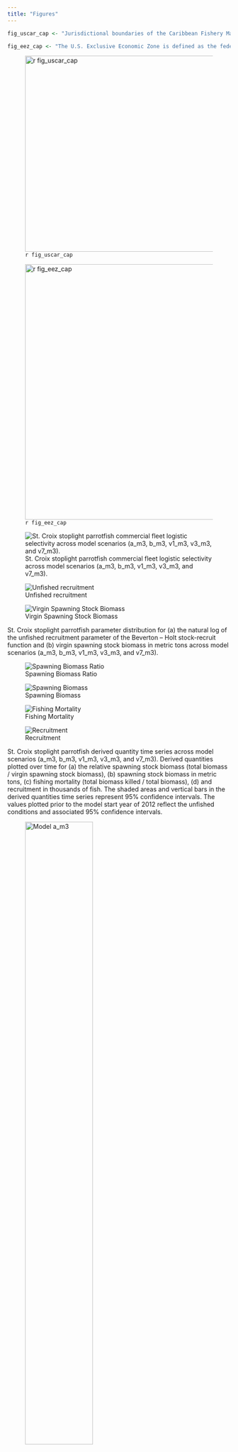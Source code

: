 ```yaml
---
title: "Figures"
---
```


```r
fig_uscar_cap <- "Jurisdictional boundaries of the Caribbean Fishery Management Council."

fig_eez_cap <- "The U.S. Exclusive Economic Zone is defined as the federal waters ranging from 3 to 200 nautical miles (5.6 – 370 kilometers) from the nearest coastline point of the US Virgin Islands."
```

![`r fig_uscar_cap`](https://www.fisheries.noaa.gov/s3//styles/original/s3/dam-migration/island_group_management_areas.jpg?itok=5wvkxme2){#fig-uscar width="4.6in"}

![`r fig_eez_cap`](https://www.fisheries.noaa.gov/s3//styles/original/s3/dam-migration/carib_map_stx.jpg?itok=yeYHZ8gy){#fig-eez width="6in"}

![St. Croix stoplight parrotfish commercial fleet logistic selectivity across model scenarios (a_m3, b_m3, v1_m3, v3_m3, and v7_m3).](/Scenarios/plots_m3/sizeselex_fleet1.png){#fig-m3-selectivity}

::: {#fig-m3-density layout-ncol="2"}
![Unfished recruitment](/Scenarios/plots_m3/compare16_densities_SR_LN(R0).png){#fig-m3-r0}

![Virgin Spawning Stock Biomass](/Scenarios/plots_m3/compare16_densities_SSB_Virgin.png){#fig-m3-ssb-par}

St. Croix stoplight parrotfish parameter distribution for (a) the natural log of the unfished recruitment parameter of the Beverton – Holt stock-recruit function and (b) virgin spawning stock biomass in metric tons across model scenarios (a_m3, b_m3, v1_m3, v3_m3, and v7_m3).
:::

::: {#fig-m3-dq layout-ncol="2"}
![Spawning Biomass Ratio](/Scenarios/plots_m3_plain/compare4_Bratio_uncertainty.png){#fig-m3-ratio}

![Spawning Biomass](/Scenarios/plots_m3_plain/compare2_spawnbio_uncertainty.png){#fig-m3-ssb}

![Fishing Mortality](/Scenarios/plots_m3/compare8_Fvalue_uncertainty.png){#fig-m3-f}

![Recruitment](/Scenarios/plots_m3_plain/compare10_recruits_uncertainty.png){#fig-m3-recruits}

St. Croix stoplight parrotfish derived quantity time series across model scenarios (a_m3, b_m3, v1_m3, v3_m3, and v7_m3). Derived quantities plotted over time for (a) the relative spawning stock biomass (total biomass / virgin spawning stock biomass),  (b) spawning stock biomass in metric tons, (c) fishing mortality (total biomass killed / total biomass), (d) and recruitment in thousands of fish. The shaded areas and vertical bars in the derived quantities time series represent 95% confidence intervals. The values plotted prior to the model start year of 2012 reflect the unfished conditions and associated 95% confidence intervals.
:::

::: {#fig-jitter layout-ncol="2"}
![Model a_m3](/Scenarios/84_stx_f3_5cm_010641_0041_a_m3/diagnostics/jitter/Total_Likelihood.png){width="60%"}

![Model b_m3](/Scenarios/84_stx_f3_5cm_010641_0041_b_m3/diagnostics/jitter/Total_Likelihood.png){width="60%"}

![Model v1_m3](/Scenarios/84_stx_f3_5cm_010641_0041_v1_m3/diagnostics/jitter/Total_Likelihood.png){width="60%"}

![Model v3_m3](/Scenarios/84_stx_f3_5cm_010641_0041_v3_m3/diagnostics/jitter/Total_Likelihood.png){width="60%"}

![Model v7_m3](/Scenarios/84_stx_f3_5cm_010641_0041_v7_m3/diagnostics/jitter/Total_Likelihood.png){width="60%"}

St. Croix stoplight parrotfish jitter analysis total likelihood across model scenarios (a_m3, b_m3, v1_m3, v3_m3, and v7_m3). Each panel gives the results of 30 runs of the corresponding model scenario where the starting parameter values for each run were randomly changed by 20% from each model's predicted values using a uniform distribution in cumulative normal space.
:::

::: {#fig-cpue layout-ncol="2"}
![a_m3](/Scenarios/84_stx_f3_5cm_010641_0041_a_m3/plots/index2_cpuefit_NCRMP.png)

![v1_m3](/Scenarios/84_stx_f3_5cm_010641_0041_v1_m3/plots/index2_cpuefit_NCRMP.png)

![v3_m3](/Scenarios/84_stx_f3_5cm_010641_0041_v3_m3/plots/index2_cpuefit_NCRMP.png)

![v7_m3](/Scenarios/84_stx_f3_5cm_010641_0041_v7_m3/plots/index2_cpuefit_NCRMP.png)

St. Croix stoplight parrotfish National Coral Reef Monitoring Program observed (open circles) and predicted (blue line) indices of relative abundance and associated standard errors across model scenarios (a_m3, v1_m3, v3_m3, and v7_m3). Model scenario b_m3 is not provided as its configuration does not include an index. Error bars indicate a 95% uncertainty interval around observed index values based on the model assumption of lognormal error. Model scenarios a_m3 and v1_m3 do not estimate recruitment deviations, while model scenarios v3_m3 and v7_m3 do.
:::


::: {#fig-lenfit layout-ncol="2"}
![a_m3 across all years](/Scenarios/84_stx_f3_5cm_010641_0041_a_m3/plots/comp_lenfit__aggregated_across_time.png)

![v3_m3 across all years](/Scenarios/84_stx_f3_5cm_010641_0041_v3_m3/plots/comp_lenfit__aggregated_across_time.png)

St. Croix stoplight parrotfish observed and predicted length distributions in centimeters aggregated across years for the Commercial and National Coral Reef Monitoring Survey (NCRMP) length compositions for the (a) a_m3 model scenarios. Green lines represent predicted length compositions, while gray regions represent observed length compositions. The effective sample sizes used to weight the length composition data are provided by N adj (the input sample size) and N eff (the calculated effective sample size) and are shown in the upper right corners. Since super years are utilized for the commercial fleet and the national coral reef monitoring survey in these model scenarios, the fits to annual data are not shown.
:::

::: {#fig-lenfit-b layout-ncol="2"}
![b_m3 across all years](/Scenarios/84_stx_f3_5cm_010641_0041_b_m3/plots/comp_lenfit__aggregated_across_time.png){#fig-lenfit-b-1}

![b_m3 by year](/Scenarios/84_stx_f3_5cm_010641_0041_b_m3/plots/comp_lenfit_flt2mkt0_crop.png){#fig-lenfit-b-2}

St. Croix stoplight parrotfish observed and predicted length distributions in centimeters (a) aggregated across years and (b) by year for the Commercial and National Coral Reef Monitoring Survey (NCRMP) length compositions for the b_m3 model scenarios. Green lines represent predicted length compositions, while gray regions represent observed length compositions. The effective sample sizes used to weight the length composition data are provided by N adj (the input sample size) and N eff (the calculated effective sample size) and are shown in the upper right corners.
:::

::: {#fig-lenfit-v1 layout-ncol="2"}
![v1_m3 across all years](/Scenarios/84_stx_f3_5cm_010641_0041_v1_m3/plots/comp_lenfit__aggregated_across_time.png){#fig-lenfit-v1-1}

![v1_m3 by year](/Scenarios/84_stx_f3_5cm_010641_0041_v1_m3/plots/comp_lenfit_flt2mkt0_crop.png){#fig-lenfit-v1-2}

St. Croix stoplight parrotfish observed and predicted length distributions in centimeters (a) aggregated across years and (b) by year for the Commercial and National Coral Reef Monitoring Survey (NCRMP) length compositions for the v1_m3 model scenarios. Green lines represent predicted length compositions, while gray regions represent observed length compositions. The effective sample sizes used to weight the length composition data are provided by N adj (the input sample size) and N eff (the calculated effective sample size) and are shown in the upper right corners.
:::

::: {#fig-lenfit-v7 layout-ncol="2"}
![v7_m3 across all years](/Scenarios/84_stx_f3_5cm_010641_0041_v7_m3/plots/comp_lenfit__aggregated_across_time.png){#fig-lenfit-v7-1}

![v7_m3 by year](/Scenarios/84_stx_f3_5cm_010641_0041_v7_m3/plots/comp_lenfit_flt2mkt0_crop.png){#fig-lenfit-v7-2}

St. Croix stoplight parrotfish observed and predicted length distributions in centimeters (a) aggregated across years and (b) by year for the Commercial and National Coral Reef Monitoring Survey (NCRMP) length compositions for the v7_m3 model scenarios. Green lines represent predicted length compositions, while gray regions represent observed length compositions. The effective sample sizes used to weight the length composition data are provided by N adj (the input sample size) and N eff (the calculated effective sample size) and are shown in the upper right corners.
:::

::: {#fig-meanlen layout-ncol="2"}
![b_m3](/Scenarios/84_stx_f3_5cm_010641_0041_b_m3/plots/comp_lenfit_data_weighting_TA1-8_NCRMP.png)

![v1_m3](/Scenarios/84_stx_f3_5cm_010641_0041_v1_m3/plots/comp_lenfit_data_weighting_TA1-8_NCRMP.png)

![v7_m3](/Scenarios/84_stx_f3_5cm_010641_0041_v7_m3/plots/comp_lenfit_data_weighting_TA1-8_NCRMP.png)

St. Croix stoplight parrotfish observed (open circles) and predicted (blue line) mean length in centimeters by year across model scenarios that include annual fishery-independent National Coral Reef Monitoring Survey (NCRMP) data without recruitment deviations (b_m3, v1_m3) and with recruitment deviations (v7_m3).
:::

::: {#fig-retro layout-ncol="2"}
![a_m3](/Scenarios/84_stx_f3_5cm_010641_0041_a_m3/diagnostics/retro/plots/retro_SSB.png){width="65%"}

![b_m3](/Scenarios/84_stx_f3_5cm_010641_0041_b_m3/diagnostics/retro/plots/retro_SSB.png){width="65%"}

![v1_m3](/Scenarios/84_stx_f3_5cm_010641_0041_v1_m3/diagnostics/retro/plots/retro_SSB.png){width="65%"}

![v3_m3](/Scenarios/84_stx_f3_5cm_010641_0041_v3_m3/diagnostics/retro/plots/retro_SSB.png){width="65%"}

![v7_m3](/Scenarios/84_stx_f3_5cm_010641_0041_v7_m3/diagnostics/retro/plots/retro_SSB.png){width="65%"}

St. Croix stoplight parrotfish retrospective analysis of spawning stock biomass (SSB) conducted by refitting models after removing five years of observation, one year at a time sequentially. Mohn's rho statistics and the corresponding "hindcast rho" measure the severity of retrospective patterns. The reference models (Ref) include the full time series ending in 2022.One-year-ahead projections are denoted by color-coded dashed lines with terminal points. Grey shaded areas are the 95% confidence intervals.
:::

::: {#fig-profile-r0 layout-ncol="2"}
![a_m3](/Scenarios/84_stx_f3_5cm_010641_0041_a_m3/diagnostics/profile_r0/profile_plot_likelihood.png){width="70%"}

![b_m3](/Scenarios/84_stx_f3_5cm_010641_0041_b_m3/diagnostics/profile_r0/profile_plot_likelihood.png){width="70%"}

![v1_m3](/Scenarios/84_stx_f3_5cm_010641_0041_v1_m3/diagnostics/profile_r0/profile_plot_likelihood.png){width="70%"}

![v3_m3](/Scenarios/84_stx_f3_5cm_010641_0041_v3_m3/diagnostics/profile_r0/profile_plot_likelihood.png){width="70%"}

![v7_m3](/Scenarios/84_stx_f3_5cm_010641_0041_v7_m3/diagnostics/profile_r0/profile_plot_likelihood.png){width="70%"}

The profile likelihood for the natural log of the unfished recruitment parameter of the Beverton – Holt stock-recruit function for St. Croix stoplight parrotfish across model scenarios (a_m3, b_m3, v1_m3, v3_m3, and v7_m3). Each line represents the change in negative log-likelihood value for each of the data sources fit in the model across the range of fixed unfished recruitment values tested in the profile diagnostic run. 
:::

::: {#fig-profile-r0-msyspr layout-ncol="2"}
![a_m3](/Scenarios/84_stx_f3_5cm_010641_0041_a_m3/diagnostics/profile_r0/plots/profile_msyspr.png){width="70%"}

![b_m3](/Scenarios/84_stx_f3_5cm_010641_0041_b_m3/diagnostics/profile_r0/plots/profile_msyspr.png){width="70%"}

![v1_m3](/Scenarios/84_stx_f3_5cm_010641_0041_v1_m3/diagnostics/profile_r0/plots/profile_msyspr.png){width="70%"}

![v3_m3](/Scenarios/84_stx_f3_5cm_010641_0041_v3_m3/diagnostics/profile_r0/plots/profile_msyspr.png){width="70%"}

![v7_m3](/Scenarios/84_stx_f3_5cm_010641_0041_v7_m3/diagnostics/profile_r0/plots/profile_msyspr.png){width="70%"}

Estimates of the MSY proxy (based on SPR 40%) across the range of unfished recruitment values explored in the St. Croix stoplight parrotfish likelihood profile. These estimates, expressed in metric tons, are shown for model scenarios a_m3, b_m3, v1_m3, v3_m3, and v7_m3. 
:::

::: {#fig-profile-eqcatch layout-ncol="2"}
![a_m3](/Scenarios/84_stx_f3_5cm_010641_0041_a_m3/diagnostics/profile_eqcatch/profile_plot_likelihood.png){width="70%"}

![b_m3](/Scenarios/84_stx_f3_5cm_010641_0041_b_m3/diagnostics/profile_eqcatch/profile_plot_likelihood.png){width="70%"}

![v1_m3](/Scenarios/84_stx_f3_5cm_010641_0041_v1_m3/diagnostics/profile_eqcatch/profile_plot_likelihood.png){width="70%"}

![v3_m3](/Scenarios/84_stx_f3_5cm_010641_0041_v3_m3/diagnostics/profile_eqcatch/profile_plot_likelihood.png){width="70%"}

![v7_m3](/Scenarios/84_stx_f3_5cm_010641_0041_v7_m3/diagnostics/profile_eqcatch/profile_plot_likelihood.png){width="70%"}

The profile likelihood for the fixed initial equilibrium catch for St. Croix stoplight parrotfish across model scenarios (a_m3, b_m3, v1_m3, v3_m3, and v7_m3). Each line represents the change in negative log-likelihood value for each of the data sources fit in the model across the range of fixed equilibrium catch values tested in the profile diagnostic run. 
:::

::: {#fig-profile-eqcatch-msyspr layout-ncol="2"}
![a_m3](/Scenarios/84_stx_f3_5cm_010641_0041_a_m3/diagnostics/profile_eqcatch/plots/profile_msyspr.png){width="70%"}

![b_m3](/Scenarios/84_stx_f3_5cm_010641_0041_b_m3/diagnostics/profile_eqcatch/plots/profile_msyspr.png){width="70%"}

![v1_m3](/Scenarios/84_stx_f3_5cm_010641_0041_v1_m3/diagnostics/profile_eqcatch/plots/profile_msyspr.png){width="70%"}

![v3_m3](/Scenarios/84_stx_f3_5cm_010641_0041_v3_m3/diagnostics/profile_eqcatch/plots/profile_msyspr.png){width="70%"}

![v7_m3](/Scenarios/84_stx_f3_5cm_010641_0041_v7_m3/diagnostics/profile_eqcatch/plots/profile_msyspr.png){width="70%"}

Estimates of the MSY proxy (based on SPR 40%) across the range of initial equilibrium catch values explored in the St. Croix stoplight parrotfish likelihood profile. These estimates, expressed in metric tons, are shown for model scenarios a_m3, b_m3, v1_m3, v3_m3, and v7_m3. 
:::

::: {#fig-profile-k layout-ncol="2"}
![a_m3](/Scenarios/84_stx_f3_5cm_010641_0041_a_m3/diagnostics/profile_k/profile_plot_likelihood.png){width="70%"}

![b_m3](/Scenarios/84_stx_f3_5cm_010641_0041_b_m3/diagnostics/profile_k/profile_plot_likelihood.png){width="70%"}

![v1_m3](/Scenarios/84_stx_f3_5cm_010641_0041_v1_m3/diagnostics/profile_k/profile_plot_likelihood.png){width="70%"}

![v3_m3](/Scenarios/84_stx_f3_5cm_010641_0041_v3_m3/diagnostics/profile_k/profile_plot_likelihood.png){width="70%"}

![v7_m3](/Scenarios/84_stx_f3_5cm_010641_0041_v7_m3/diagnostics/profile_k/profile_plot_likelihood.png){width="70%"}

The profile likelihood for the steepness parameter of the Beverton – Holt stock-recruit function for St. Croix stoplight parrotfish across model scenarios (a_m3, b_m3, v1_m3, v3_m3, and v7_m3). Each line represents the change in negative log-likelihood value for each of the data sources fit in the model across the range of fixed steepness values tested in the profile diagnostic run. 
:::

::: {#fig-profile-k-msyspr layout-ncol="2"}
![a_m3](/Scenarios/84_stx_f3_5cm_010641_0041_a_m3/diagnostics/profile_k/plots/profile_msyspr.png){width="70%"}

![b_m3](/Scenarios/84_stx_f3_5cm_010641_0041_b_m3/diagnostics/profile_k/plots/profile_msyspr.png){width="70%"}

![v1_m3](/Scenarios/84_stx_f3_5cm_010641_0041_v1_m3/diagnostics/profile_k/plots/profile_msyspr.png){width="70%"}

![v3_m3](/Scenarios/84_stx_f3_5cm_010641_0041_v3_m3/diagnostics/profile_k/plots/profile_msyspr.png){width="70%"}

![v7_m3](/Scenarios/84_stx_f3_5cm_010641_0041_v7_m3/diagnostics/profile_k/plots/profile_msyspr.png){width="70%"}

Estimates of the MSY proxy (based on SPR 40%) across the range of steepness values explored in the St. Croix stoplight parrotfish likelihood profile. These estimates, expressed in metric tons, are shown for model scenarios a_m3, b_m3, v1_m3, v3_m3, and v7_m3.   
:::

::: {#fig-s4-density layout-ncol="2"}
![Unfished recruitment (R0)](/Scenarios/plots_s4/compare16_densities_SR_LN(R0).png){#fig-s4-r0}

![Virgin Spawning Stock Biomass](/Scenarios/plots_s4/compare16_densities_SSB_Virgin.png){#fig-s4-ssb-par}

St. Croix stoplight parrotfish parameter distribution for (a) the natural log of the unfished recruitment parameter of the Beverton – Holt stock-recruit function and (b) virgin spawning stock biomass in metric tons across model scenarios (a_m3_s4, b_m3_s4, v1_m3_s4, v3_m3_s4, and v7_m3_s4).
:::

::: {#fig-s4-dq layout-ncol="2"}
![Spawning Biomass Ratio](/Scenarios/plots_s4_plain/compare4_Bratio_uncertainty.png){#fig-s4-ratio}

![Spawning Biomass](/Scenarios/plots_s4_plain/compare2_spawnbio_uncertainty.png){#fig-s4-ssb}

![Fishing Mortality](/Scenarios/plots_s4/compare8_Fvalue_uncertainty.png){#fig-s4-f}

![Recruitment](/Scenarios/plots_s4_plain/compare10_recruits_uncertainty.png){#fig-s4-recruits}

St. Croix stoplight parrotfish derived quantity time series across model scenarios (a_m3_s4, b_m3_s4, v1_m3_s4, v3_m3_s4, and v7_m3_s4). Derived quantities plotted over time for (a) the relative spawning stock biomass (total biomass / virgin spawning stock biomass),  (b) spawning stock biomass in metric tons, (c) fishing mortality (total biomass killed / total biomass), (d) and recruitment in thousands of fish. The shaded areas and vertical bars in the derived quantities time series represent 95% confidence intervals. The values plotted prior to the model start year of 2012 reflect the unfished conditions and associated 95% confidence intervals.
:::

::: {#fig-s5-density layout-ncol="2"}
![Unfished recruitment (R0)](/Scenarios/plots_s5/compare16_densities_SR_LN(R0).png){#fig-s5-r0}

![Virgin Spawning Stock Biomass](/Scenarios/plots_s5/compare16_densities_SSB_Virgin.png){#fig-s5-ssb-par}

St. Croix stoplight parrotfish parameter distribution for (a) the natural log of the unfished recruitment parameter of the Beverton – Holt stock-recruit function and (b) virgin spawning stock biomass in metric tons across model scenarios (a_m3_s5, b_m3_s5, v1_m3_s5, v3_m3_s5, and v7_m3_s5).
:::

::: {#fig-s5-dq layout-ncol="2"}
![Spawning Biomass Ratio](/Scenarios/plots_s5_plain/compare4_Bratio_uncertainty.png){#fig-s5-ratio}

![Spawning Biomass](/Scenarios/plots_s5_plain/compare2_spawnbio_uncertainty.png){#fig-s5-ssb}

![Fishing Mortality](/Scenarios/plots_s5/compare8_Fvalue_uncertainty.png){#fig-s5-f}

![Recruitment](/Scenarios/plots_s5_plain/compare10_recruits_uncertainty.png){#fig-s5-recruits}

St. Croix stoplight parrotfish derived quantity time series across model scenarios (a_m3_s5, b_m3_s5, v1_m3_s5, v3_m3_s5, and v7_m3_s5). Derived quantities plotted over time for (a) the relative spawning stock biomass (total biomass / virgin spawning stock biomass),  (b) spawning stock biomass in metric tons, (c) fishing mortality (total biomass killed / total biomass), (d) and recruitment in thousands of fish. The shaded areas and vertical bars in the derived quantities time series represent 95% confidence intervals.  The values plotted prior to the model start year of 2012 reflect the unfished conditions and associated 95% confidence intervals.
:::
